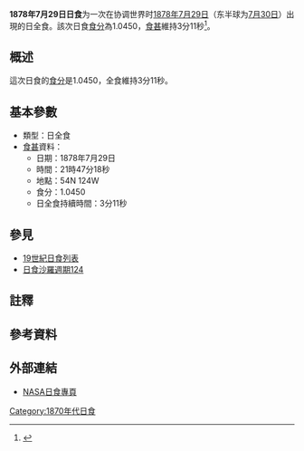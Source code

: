 {{Infobox Solar eclipse
| Year        = 1878
| Month       = 7
| Day         = 29
| Type        = 日全食
| Image       = SE1878Jul29T.png
| Image size  = 200px
| Image intro = 1878年7月29日日全食路徑圖
  <!--   日食資料   -->
| Gamma       = 0.6232
| Mag         = 1.0450
| Saros       = [[日食沙羅週期124|124]]
| Saros total = 
| Saros seq   = 
  <!--     食甚     -->
| Duration    = 3分11秒
| Location    = 
| Coords      = 
| Width       = 191公里
  <!--   開始時間   -->
| Partial     = 
| Start type  = 
| Centre      = 
| Greatest    = 21:47:18
  <!--     倒數     -->
| hour        = 21
| minute      = 47
| second      = 18
| Duration_s  = 
}}
'''1878年7月29日日食'''为一次在协调世界时[[1878年|1878年]][[7月29日|7月29日]]（东半球为[[7月30日|7月30日]]）出現的日全食。該次日食[[食分|食分]]為1.0450，[[食甚|食甚]]維持3分11秒<ref name="nasa_catalog_list">{{cite web |url=http://eclipse.gsfc.nasa.gov/SEcat5/SE1801-1900.html |title=Catalog of Solar Eclipses: 1801 to 1900 |language=en |publisher=[[NASA|NASA]] |accessdate=2009-07-26 |archiveurl=https://web.archive.org/web/20150112204733/http://eclipse.gsfc.nasa.gov/SEcat5/SE1801-1900.html |archivedate=2015-01-12 |deadurl=no }}</ref>。

== 概述 ==
這次日食的[[食分|食分]]是1.0450，全食維持3分11秒。

== 基本參數 ==
{{NoteUTC}}
* 類型：日全食
*[[食甚|食甚]]資料：
** 日期：1878年7月29日
** 時間：21時47分18秒 
** 地點：54N 124W
** 食分：1.0450
** 日全食持續時間：3分11秒

== 參見 ==
{{日食主題}}
* [[19世紀日食列表|19世紀日食列表]]
* [[日食沙羅週期124|日食沙羅週期124]]

== 註釋 ==
{{NoteFoot}}

== 參考資料 ==
{{reflist}}

== 外部連結 ==
* [http://eclipse.gsfc.nasa.gov/solar.html NASA日食專頁]{{Wayback|url=http://eclipse.gsfc.nasa.gov/solar.html |date=20190108200537 }}{{en icon}}

{{日食}}

[[Category:1870年代日食|Category:1870年代日食]]


{{Eclipse-stub}}